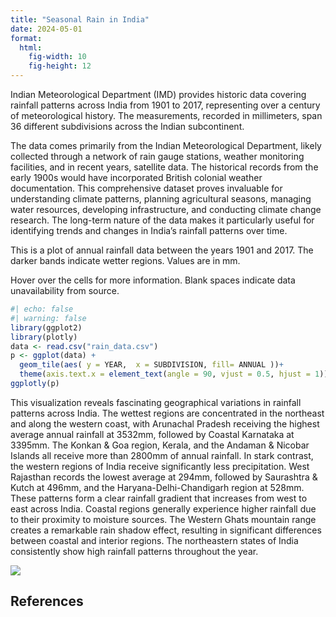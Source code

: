 ```yaml
---
title: "Seasonal Rain in India"
date: 2024-05-01
format: 
  html:
    fig-width: 10
    fig-height: 12
---
```


Indian Meteorological Department (IMD) provides historic data covering rainfall patterns across India from 1901 to 2017, representing over a century of meteorological history. The measurements, recorded in millimeters, span 36 different subdivisions across the Indian subcontinent.

The data comes primarily from the Indian Meteorological Department, likely collected through a network of rain gauge stations, weather monitoring facilities, and in recent years, satellite data. The historical records from the early 1900s would have incorporated British colonial weather documentation. This comprehensive dataset proves invaluable for understanding climate patterns, planning agricultural seasons, managing water resources, developing infrastructure, and conducting climate change research. The long-term nature of the data makes it particularly useful for identifying trends and changes in India's rainfall patterns over time.

This is a plot of annual rainfall data between the years 1901 and 2017. The darker bands indicate wetter regions. Values are in mm.

Hover over the cells for more information. Blank spaces indicate data unavailability from source.

```r
#| echo: false
#| warning: false
library(ggplot2)
library(plotly)
data <- read.csv("rain_data.csv")
p <- ggplot(data) + 
  geom_tile(aes( y = YEAR,  x = SUBDIVISION, fill= ANNUAL ))+
  theme(axis.text.x = element_text(angle = 90, vjust = 0.5, hjust = 1)) 
ggplotly(p)
```

This visualization reveals fascinating geographical variations in rainfall patterns across India. The wettest regions are concentrated in the northeast and along the western coast, with Arunachal Pradesh receiving the highest average annual rainfall at 3532mm, followed by Coastal Karnataka at 3395mm. The Konkan & Goa region, Kerala, and the Andaman & Nicobar Islands all receive more than 2800mm of annual rainfall. In stark contrast, the western regions of India receive significantly less precipitation. West Rajasthan records the lowest average at 294mm, followed by Saurashtra & Kutch at 496mm, and the Haryana-Delhi-Chandigarh region at 528mm. These patterns form a clear rainfall gradient that increases from west to east across India. Coastal regions generally experience higher rainfall due to their proximity to moisture sources. The Western Ghats mountain range creates a remarkable rain shadow effect, resulting in significant differences between coastal and interior regions. The northeastern states of India consistently show high rainfall patterns throughout the year.

![](images/02_Rain@4x-01.jpg)

## References
